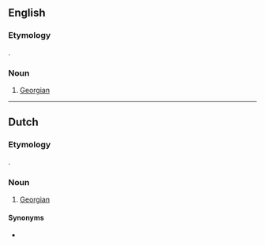 ==English==

===Etymology===
{{borrowing|en|ka|ქართველი}}.

===Noun===
{{en-noun|?}}

# [[Georgian]]

----

==Dutch==

===Etymology===
{{borrowing|nl|ka|ქართველი}}.

===Noun===
{{nl-noun|m|-'s|Kartvelietje}}

# [[Georgian]]

====Synonyms====
* {{l|nl|Georgiër}}
